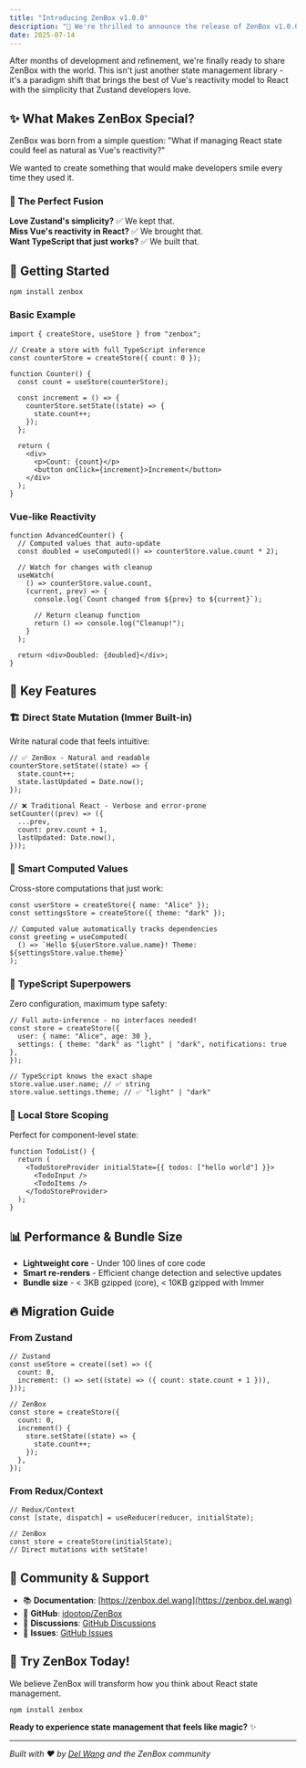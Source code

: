 ```yaml
---
title: "Introducing ZenBox v1.0.0"
description: "🎉 We're thrilled to announce the release of ZenBox v1.0.0!"
date: 2025-07-14
---
```


After months of development and refinement, we're finally ready to share ZenBox with the world. This isn't just another state management library - it's a paradigm shift that brings the best of Vue's reactivity model to React with the simplicity that Zustand developers love.

## ✨ What Makes ZenBox Special?

ZenBox was born from a simple question: "What if managing React state could feel as natural as Vue's reactivity?"

We wanted to create something that would make developers smile every time they used it.

### 🎯 The Perfect Fusion

**Love Zustand's simplicity?** ✅ We kept that.  
**Miss Vue's reactivity in React?** ✅ We brought that.  
**Want TypeScript that just works?** ✅ We built that.

## 🚀 Getting Started

```npm
npm install zenbox
```

### Basic Example

```tsx
import { createStore, useStore } from "zenbox";

// Create a store with full TypeScript inference
const counterStore = createStore({ count: 0 });

function Counter() {
  const count = useStore(counterStore);

  const increment = () => {
    counterStore.setState((state) => {
      state.count++;
    });
  };

  return (
    <div>
      <p>Count: {count}</p>
      <button onClick={increment}>Increment</button>
    </div>
  );
}
```

### Vue-like Reactivity

```tsx
function AdvancedCounter() {
  // Computed values that auto-update
  const doubled = useComputed(() => counterStore.value.count * 2);

  // Watch for changes with cleanup
  useWatch(
    () => counterStore.value.count,
    (current, prev) => {
      console.log(`Count changed from ${prev} to ${current}`);

      // Return cleanup function
      return () => console.log("Cleanup!");
    }
  );

  return <div>Doubled: {doubled}</div>;
}
```

## 🌟 Key Features

### 🏗️ **Direct State Mutation (Immer Built-in)**

Write natural code that feels intuitive:

```tsx
// ✅ ZenBox - Natural and readable
counterStore.setState((state) => {
  state.count++;
  state.lastUpdated = Date.now();
});

// ❌ Traditional React - Verbose and error-prone
setCounter((prev) => ({
  ...prev,
  count: prev.count + 1,
  lastUpdated: Date.now(),
}));
```

### 🔮 **Smart Computed Values**

Cross-store computations that just work:

```tsx
const userStore = createStore({ name: "Alice" });
const settingsStore = createStore({ theme: "dark" });

// Computed value automatically tracks dependencies
const greeting = useComputed(
  () => `Hello ${userStore.value.name}! Theme: ${settingsStore.value.theme}`
);
```

### 💪 **TypeScript Superpowers**

Zero configuration, maximum type safety:

```tsx
// Full auto-inference - no interfaces needed!
const store = createStore({
  user: { name: "Alice", age: 30 },
  settings: { theme: "dark" as "light" | "dark", notifications: true },
});

// TypeScript knows the exact shape
store.value.user.name; // ✅ string
store.value.settings.theme; // ✅ "light" | "dark"
```

### 🎪 **Local Store Scoping**

Perfect for component-level state:

```tsx
function TodoList() {
  return (
    <TodoStoreProvider initialState={{ todos: ["hello world"] }}>
      <TodoInput />
      <TodoItems />
    </TodoStoreProvider>
  );
}
```

## 📊 Performance & Bundle Size

- **Lightweight core** - Under 100 lines of core code
- **Smart re-renders** - Efficient change detection and selective updates
- **Bundle size** - < 3KB gzipped (core), < 10KB gzipped with Immer

## 🔥 Migration Guide

### From Zustand

```tsx
// Zustand
const useStore = create((set) => ({
  count: 0,
  increment: () => set((state) => ({ count: state.count + 1 })),
}));

// ZenBox
const store = createStore({
  count: 0,
  increment() {
    store.setState((state) => {
      state.count++;
    });
  },
});
```

### From Redux/Context

```tsx
// Redux/Context
const [state, dispatch] = useReducer(reducer, initialState);

// ZenBox
const store = createStore(initialState);
// Direct mutations with setState!
```

## 💝 Community & Support

- 📚 **Documentation**: [https://zenbox.del.wang](https://zenbox.del.wang)
- 🐙 **GitHub**: [idootop/ZenBox](https://github.com/idootop/ZenBox)
- 💬 **Discussions**: [GitHub Discussions](https://github.com/idootop/ZenBox/discussions)
- 🐛 **Issues**: [GitHub Issues](https://github.com/idootop/ZenBox/issues)

## 🎊 Try ZenBox Today!

We believe ZenBox will transform how you think about React state management.

```npm
npm install zenbox
```

**Ready to experience state management that feels like magic?** ✨

---

_Built with ❤️ by [Del Wang](https://github.com/idootop) and the ZenBox community_
